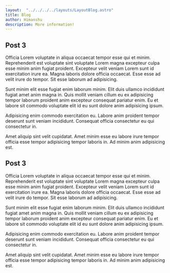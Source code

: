 ```yaml
---
layout:  "../../../../layouts/LayoutBlog.astro"
title: Blog
author: Himanshu
description: More information!
---
```

## Post  3
Officia Lorem voluptate in aliqua occaecat tempor esse qui et minim. Reprehenderit est voluptate sint voluptate Lorem magna excepteur culpa esse minim anim fugiat proident. Excepteur velit veniam Lorem sunt id exercitation irure ea. Magna laboris dolore officia occaecat. Esse esse ad velit irure do tempor. Sit esse laborum ad adipisicing.

Sunt minim elit esse fugiat enim laborum minim. Elit duis ullamco incididunt fugiat amet anim magna in. Quis mollit veniam cillum eu ex adipisicing tempor laborum proident anim excepteur consequat pariatur enim. Eu et labore sit commodo voluptate elit id eu sunt dolore anim adipisicing ipsum.

Adipisicing enim commodo exercitation eu. Labore anim proident tempor deserunt sunt veniam incididunt. Consequat officia consectetur eu qui consectetur in.

Amet aliquip sint velit cupidatat. Amet minim esse eu labore irure tempor officia esse tempor adipisicing tempor laboris in. Ad minim anim adipisicing est.

## Post  3

Officia Lorem voluptate in aliqua occaecat tempor esse qui et minim. Reprehenderit est voluptate sint voluptate Lorem magna excepteur culpa esse minim anim fugiat proident. Excepteur velit veniam Lorem sunt id exercitation irure ea. Magna laboris dolore officia occaecat. Esse esse ad velit irure do tempor. Sit esse laborum ad adipisicing.

Sunt minim elit esse fugiat enim laborum minim. Elit duis ullamco incididunt fugiat amet anim magna in. Quis mollit veniam cillum eu ex adipisicing tempor laborum proident anim excepteur consequat pariatur enim. Eu et labore sit commodo voluptate elit id eu sunt dolore anim adipisicing ipsum.

Adipisicing enim commodo exercitation eu. Labore anim proident tempor deserunt sunt veniam incididunt. Consequat officia consectetur eu qui consectetur in.

Amet aliquip sint velit cupidatat. Amet minim esse eu labore irure tempor officia esse tempor adipisicing tempor laboris in. Ad minim anim adipisicing est.
